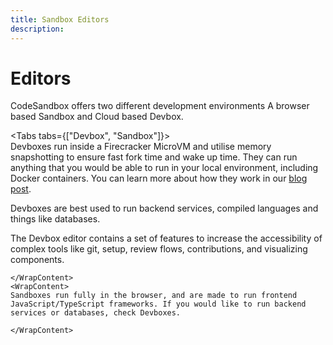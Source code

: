 ```yaml
---
title: Sandbox Editors
description:
---
```




# Editors

CodeSandbox offers two different development environments A browser based Sandbox and Cloud based Devbox. 

<Tabs tabs={["Devbox", "Sandbox"]}>
    <WrapContent>    
Devboxes run inside a Firecracker MicroVM and utilise memory snapshotting to ensure fast fork time and wake up time. They can run anything that you would be able to run in your local environment, including Docker containers. You can learn more about how they work in our [blog post](https://codesandbox.io/blog/how-we-clone-a-running-vm-in-2-seconds).

Devboxes are best used to run backend services, compiled languages and things like databases.

The Devbox editor contains a set of features to increase the accessibility of complex tools like git, setup, review flows, contributions, and visualizing components. 

    </WrapContent>
    <WrapContent>
    Sandboxes run fully in the browser, and are made to run frontend JavaScript/TypeScript frameworks. If you would like to run backend services or databases, check Devboxes.

    </WrapContent>
</Tabs>